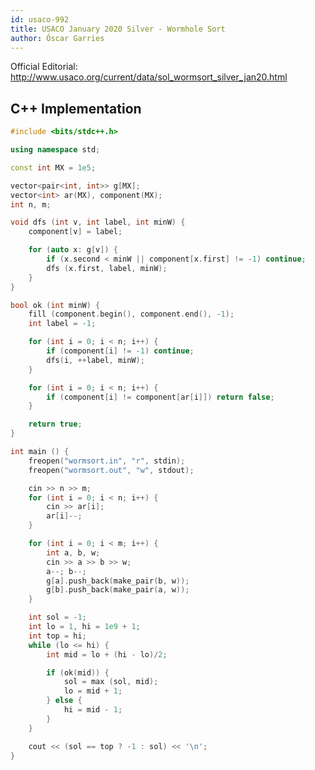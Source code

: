 ```yaml
---
id: usaco-992
title: USACO January 2020 Silver - Wormhole Sort
author: Óscar Garries
---
```


Official Editorial: http://www.usaco.org/current/data/sol_wormsort_silver_jan20.html

<LanguageSection>
<CPPSection>

## C++ Implementation

```cpp
#include <bits/stdc++.h>

using namespace std;

const int MX = 1e5;

vector<pair<int, int>> g[MX];
vector<int> ar(MX), component(MX);
int n, m;

void dfs (int v, int label, int minW) {
	component[v] = label;

	for (auto x: g[v]) {
		if (x.second < minW || component[x.first] != -1) continue;
		dfs (x.first, label, minW);
	}
}

bool ok (int minW) {
	fill (component.begin(), component.end(), -1);
	int label = -1;

	for (int i = 0; i < n; i++) {
		if (component[i] != -1) continue;
		dfs(i, ++label, minW);
	}

	for (int i = 0; i < n; i++) {
		if (component[i] != component[ar[i]]) return false;
	}

	return true;
}

int main () {
	freopen("wormsort.in", "r", stdin);
	freopen("wormsort.out", "w", stdout);

	cin >> n >> m;
	for (int i = 0; i < n; i++) {
		cin >> ar[i];
		ar[i]--;
	}

	for (int i = 0; i < m; i++) {
		int a, b, w;
		cin >> a >> b >> w;
		a--; b--;
		g[a].push_back(make_pair(b, w));
		g[b].push_back(make_pair(a, w));
	}

	int sol = -1;
	int lo = 1, hi = 1e9 + 1;
	int top = hi;
	while (lo <= hi) {
		int mid = lo + (hi - lo)/2;

		if (ok(mid)) {
			sol = max (sol, mid);
			lo = mid + 1;
		} else {
			hi = mid - 1;
		}
	}

	cout << (sol == top ? -1 : sol) << '\n';
}

```

</CPPSection>
</LanguageSection>
